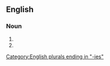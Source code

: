 ==English==

===Noun===
{{head|en|noun form}}

# {{plural of|en|absorbency}}
# {{means to how much something can absorb}}

[[Category:English plurals ending in "-ies"]]